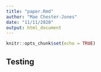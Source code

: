 ```yaml
---
title: "paper.Rmd"
author: "Mae Chester-Jones"
date: "11/11/2020"
output: html_document
---
```


```r
knitr::opts_chunk$set(echo = TRUE)
```

## Testing




